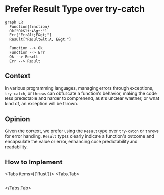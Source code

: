 
# Prefer Result Type over try-catch

```mermaid
graph LR
  Function{function}
  Ok["Ok&lt;A&gt;"]
  Err["Err&lt;E&gt;"]
  Result["Result&lt;A, E&gt;"]

  Function --> Ok
  Function --> Err
  Ok --> Result
  Err --> Result
```

## Context

In various programming languages, managing errors through exceptions, `try-catch`, or `throws` can obfuscate a function's behavior, making the code less predictable and harder to comprehend, as it's unclear whether, or what kind of, an exception will be thrown.

## Opinion

Given the context, we prefer using the `Result` type over `try-catch` or `throws` for error handling. `Result` types clearly indicate a function's outcome and encapsulate the value or error, enhancing code predictability and readability.

## How to Implement

<Tabs items={['Rust']}>
<Tabs.Tab>
```rust file=<rootDir>/domain/src/todolist_scalar.rs#L30-L36
```
</Tabs.Tab>
</Tabs>
